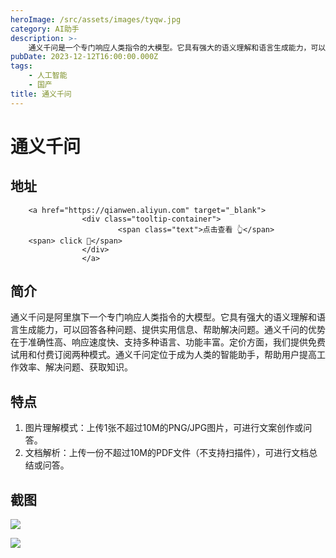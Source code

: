 ```yaml
---
heroImage: /src/assets/images/tyqw.jpg
category: AI助手
description: >-
    通义千问是一个专门响应人类指令的大模型。它具有强大的语义理解和语言生成能力，可以回答各种问题、提供实用信息、帮助解决问题。通义千问的优势在于准确性高、响应速度快、支持多种语言、功能丰富。定价方面，我们提供免费试用和付费订阅两种模式。通义千问定位于成为人类的智能助手，帮助用户提高工作效率、解决问题、获取知识。
pubDate: 2023-12-12T16:00:00.000Z
tags:
    - 人工智能
    - 国产
title: 通义千问
---
```


# 通义千问

## 地址

        <a href="https://qianwen.aliyun.com" target="_blank">
                    <div class="tooltip-container">
                            <span class="text">点击查看 👆</span>
        <span> click 👋</span>
                    </div>
                    </a>
## 简介

通义千问是阿里旗下一个专门响应人类指令的大模型。它具有强大的语义理解和语言生成能力，可以回答各种问题、提供实用信息、帮助解决问题。通义千问的优势在于准确性高、响应速度快、支持多种语言、功能丰富。定价方面，我们提供免费试用和付费订阅两种模式。通义千问定位于成为人类的智能助手，帮助用户提高工作效率、解决问题、获取知识。

## 特点

1. 图片理解模式：上传1张不超过10M的PNG/JPG图片，可进行文案创作或问答。
2. 文档解析：上传一份不超过10M的PDF文件（不支持扫描件），可进行文档总结或问答。

## 截图

![](/src/assets/images/微信截图_20231213105422.png)

![](/src/assets/images/微信截图_20231213105344.png)
